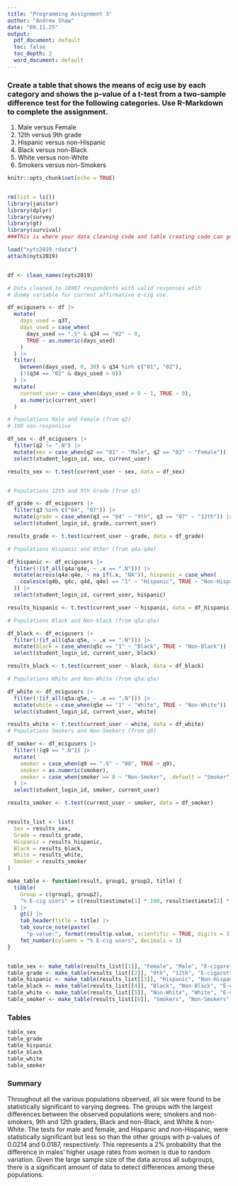```yaml
---
title: "Programming Assignment 3"
author: "Andrew Shaw"
date: "09.11.25"
output:
  pdf_document: default
  toc: false
  toc_depth: 2
  word_document: default
---
```


### Create a table that shows the means of ecig use by each category and shows the p-value of a t-test from a two-sample difference test for the following categories. Use R-Markdown to complete the assignment.

1. Male versus Female
2. 12th versus 9th grade
3. Hispanic versus non-Hispanic
4. Black versus non-Black
5. White versus non-White
6. Smokers versus non-Smokers

```r
knitr::opts_chunk$set(echo = TRUE)


rm(list = ls())
library(janitor)
library(dplyr)
library(survey)
library(gt)
library(survival)
###This is where your data cleaning code and table creating code can go.

load("nyts2019.rdata")
attach(nyts2019)


df <- clean_names(nyts2019)

# Data cleaned to 18907 respondents with valid responses wtih
# dummy variable for current affirmative e-cig use.

df_ecigusers <- df |>
  mutate(
    days_used = q37,
    days_used = case_when(
      days_used == ".S" & q34 == "02" ~ 0,
      TRUE ~ as.numeric(days_used)
    )
  ) |>
  filter(
    between(days_used, 0, 30) & q34 %in% c("01", "02"),
    (!(q34 == "02" & days_used > 0))
  ) |>
  mutate(
    current_user = case_when(days_used > 0 ~ 1, TRUE ~ 0),
    as.numeric(current_user)
  )

# Populations Male and Female (from q2)
# 108 non-responsive

df_sex <- df_ecigusers |>
  filter(q2 != ".N") |>
  mutate(sex = case_when(q2 == "01" ~ "Male", q2 == "02" ~ "Female")) |>
  select(student_login_id, sex, current_user)

results_sex <- t.test(current_user ~ sex, data = df_sex)


# Populations 12th and 9th Grade (from q3)

df_grade <- df_ecigusers |>
  filter(q3 %in% c("04", "07")) |>
  mutate(grade = case_when(q3 == "04" ~ "9th", q3 == "07" ~ "12th")) |>
  select(student_login_id, grade, current_user)

results_grade <- t.test(current_user ~ grade, data = df_grade)

# Populations Hispanic and Other (from q4a:q4e)

df_hispanic <- df_ecigusers |>
  filter(!(if_all(q4a:q4e, ~ .x == ".N"))) |>
  mutate(across(q4a:q4e, ~ na_if(.x, "NA")), hispanic = case_when(
    coalesce(q4b, q4c, q4d, q4e) == "1" ~ "Hispanic", TRUE ~ "Non-Hispanic"
  )) |>
  select(student_login_id, current_user, hispanic)

results_hispanic <- t.test(current_user ~ hispanic, data = df_hispanic)

# Populations Black and Non-black (from q5a:q5e)

df_black <- df_ecigusers |>
  filter(!(if_all(q5a:q5e, ~ .x == ".N"))) |>
  mutate(black = case_when(q5c == "1" ~ "Black", TRUE ~ "Non-Black")) |>
  select(student_login_id, current_user, black)

results_black <- t.test(current_user ~ black, data = df_black)

# Populations White and Non-White (from q5a:q5e)

df_white <- df_ecigusers |>
  filter(!(if_all(q5a:q5e, ~ .x == ".N"))) |>
  mutate(white = case_when(q5e == "1" ~ "White", TRUE ~ "Non-White")) |>
  select(student_login_id, current_user, white)

results_white <- t.test(current_user ~ white, data = df_white)
# Populations Smokers and Non-Smokers (from q9)

df_smoker <- df_ecigusers |>
  filter(!(q9 == ".N")) |>
  mutate(
    smoker = case_when(q9 == ".S" ~ "00", TRUE ~ q9),
    smoker = as.numeric(smoker),
    smoker = case_when(smoker == 0 ~ "Non-Smoker", .default = "Smoker")
  ) |>
  select(student_login_id, smoker, current_user)

results_smoker <- t.test(current_user ~ smoker, data = df_smoker)


results_list <- list(
  Sex = results_sex,
  Grade = results_grade,
  Hispanic = results_hispanic,
  Black = results_black,
  White = results_white,
  Smoker = results_smoker
)

make_table <- function(result, group1, group2, title) {
  tibble(
    Group = c(group1, group2),
    "% E-cig users" = c(result$estimate[1] * 100, result$estimate[2] * 100)
  ) |>
    gt() |>
    tab_header(title = title) |>
    tab_source_note(paste(
      "p-value:", format(result$p.value, scientific = TRUE, digits = 3))) |>
    fmt_number(columns = "% E-cig users", decimals = 1)
}


table_sex <- make_table(results_list[[1]], "Female", "Male", "E-cigarette Use by Sex")
table_grade <- make_table(results_list[[2]], "9th", "12th", "E-cigarette Use by Grade")
table_hispanic <- make_table(results_list[[3]], "Hispanic", "Non-Hispanic", "E-cigarette Use by Hispanic & Non-Hispanic")
table_black <- make_table(results_list[[4]], "Black", "Non-Black", "E-cigarette Use by Black & Non-Black")
table_white <- make_table(results_list[[5]], "Non-White", "White", "E-cigarette Use by White & Non-White")
table_smoker <- make_table(results_list[[6]], "Smokers", "Non-Smokers", "E-cigarette Use by Smokers & Non-Smokers")


```

### Tables
```r
table_sex
table_grade
table_hispanic
table_black
table_white
table_smoker


```

### Summary

Throughout all the various populations observed, all six were found to be statistically significant to varying degrees. The groups with the largest differences between the observed populations were; smokers and non-smokers, 9th and 12th graders, Black and non-Black, and White & non-White. The tests for male and female, and Hispanic and non-Hispanic, were statistically significant but less so than the other groups with p-values of 0.0214 and 0.0187, respectively. This represents a 2% probability that the difference in males' higher usage rates from women is due to random variation. Given the large sample size of the data across all subgroups, there is a significant amount of data to detect differences among these populations. 


